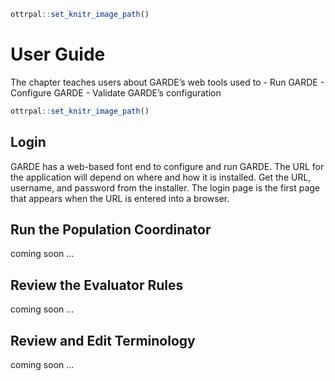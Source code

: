 ```r
ottrpal::set_knitr_image_path()
```

# User Guide

The chapter teaches users about GARDE's web tools used to
 - Run GARDE
 - Configure GARDE
 - Validate GARDE's configuration

```r
ottrpal::set_knitr_image_path()
```

## Login

GARDE has a web-based font end to configure and run GARDE. The URL for the application will depend on where and
how it is installed. Get the URL, username, and password from the installer. The login page is the first page that
appears when the URL is entered into a browser.

## Run the Population Coordinator

coming soon ...

## Review the Evaluator Rules

coming soon ...

## Review and Edit Terminology

coming soon ...

